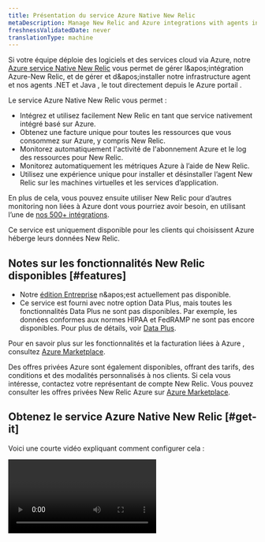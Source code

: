 ```yaml
---
title: Présentation du service Azure Native New Relic
metaDescription: Manage New Relic and Azure integrations with agents installed directly through the Azure Portal
freshnessValidatedDate: never
translationType: machine
---
```


Si votre équipe déploie des logiciels et des services cloud via Azure, notre [Azure service Native New Relic](https://azuremarketplace.microsoft.com/en-us/marketplace/apps/newrelicinc1635200720692.newrelic_liftr_payg) vous permet de gérer l&amp;apos;intégration Azure-New Relic, et de gérer et d&amp;apos;installer notre infrastructure agent et nos agents .NET et Java <InlinePopover type="apm" />, le tout directement depuis le Azure portail .

Le service Azure Native New Relic vous permet :

* Intégrez et utilisez facilement New Relic en tant que service nativement intégré basé sur Azure.
* Obtenez une facture unique pour toutes les ressources que vous consommez sur Azure, y compris New Relic.
* Monitorez automatiquement l'activité de l'abonnement Azure et le log des ressources pour New Relic.
* Monitorez automatiquement les métriques Azure à l’aide de New Relic.
* Utilisez une expérience unique pour installer et désinstaller l’agent New Relic sur les machines virtuelles et les services d’application.

En plus de cela, vous pouvez ensuite utiliser New Relic pour d’autres monitoring non liées à Azure dont vous pourriez avoir besoin, en utilisant l’une de [nos 500+ intégrations](https://newrelic.com/instant-observability).

<Callout variant="important">
  Ce service est uniquement disponible pour les clients qui choisissent Azure héberge leurs données New Relic.
</Callout>

## Notes sur les fonctionnalités New Relic disponibles [#features]

* Notre [édition Entreprise](/docs/accounts/accounts-billing/new-relic-one-pricing-billing/new-relic-one-pricing-billing/#editions) n&amp;apos;est actuellement pas disponible.
* Ce service est fourni avec notre option Data Plus, mais toutes les fonctionnalités Data Plus ne sont pas disponibles. Par exemple, les données conformes aux normes HIPAA et FedRAMP ne sont pas encore disponibles. Pour plus de détails, voir [Data Plus](/docs/accounts/accounts-billing/new-relic-one-pricing-billing/data-ingest-billing/#data-plus).

Pour en savoir plus sur les fonctionnalités et la facturation liées à Azure , consultez [Azure Marketplace](https://azuremarketplace.microsoft.com/en-us/marketplace/apps/newrelicinc1635200720692.newrelic_liftr_payg).

Des offres privées Azure sont également disponibles, offrant des tarifs, des conditions et des modalités personnalisés à nos clients. Si cela vous intéresse, contactez votre représentant de compte New Relic. Vous pouvez consulter les offres privées New Relic Azure sur [Azure Marketplace](https://azuremarketplace.microsoft.com/en-us/marketplace/apps/newrelicinc-privateoffers.nr-privateoffers1?tab=Overview).

## Obtenez le service Azure Native New Relic [#get-it]

Voici une courte vidéo expliquant comment configurer cela :

<Video id="48LHdqOMAsQ" type="youtube" />

Pour des documents détaillés, consultez le [site de documentation Microsoft Azure](https://learn.microsoft.com/en-us/azure/partner-solutions/new-relic/new-relic-overview). Voici un bref résumé de la façon de configurer ce service :

1. Sur Azure Marketplace, abonnez-vous au service Azure Native New Relic.
2. Dans votre portail Azure, créez une ressource New Relic.
3. Sélectionnez <DNT>**Create a New Relic resource**</DNT> pour créer un nouveau compte New Relic, ou vous pouvez <DNT>**Link an existing New Relic resource**</DNT> pour créer un lien vers une ressource existante.
4. Complétez l’ prompt qui s’affiche et sélectionnez <DNT>**Review + create**</DNT>.
5. Configurez la manière dont votre service signale les métriques et connectez-vous à l'onglet <DNT>**Resource configuration**</DNT> .
6. Accédez à <DNT>**App services**</DNT> pour activer nos <InlinePopover type="apm" />agents. Accédez à <DNT>**Virtual machines**</DNT> pour activer notre agent d’infrastructure.
7. Vérifiez que New Relic reçoit des données dans l’onglet <DNT>**Monitored resources**</DNT> du portail Azure. Les ressources avec une coche verte envoient des données à New Relic.

Pour plus de détails sur la configuration, consultez le [site de documentation Microsoft Azure](https://learn.microsoft.com/en-us/azure/partner-solutions/new-relic/new-relic-overview)

<img title="monitor-resources" alt="An image showing the monitor resources tab of azure" src="/images/monitored-resources.webp" />

<figcaption>
  L’onglet <DNT>**Monitored resources**</DNT> du portail Azure affiche toutes vos ressources ainsi que leur état de rapport métrique et log .
</figcaption>

## connectez-vous à New Relic [#login-newrelic]

Une fois que vous avez créé votre ressource New Relic et vérifié qu’Azure lui envoie des données, vous pouvez accéder à New Relic.

Pour se connecter à New Relic :

1. Sur la page Azure <DNT>**Overview**</DNT> de la nouvelle ressource, cliquez sur <DNT>**Login to New Relic account**</DNT>.
2. Vous devrez créer un nouveau mot de passe. Pour ce faire, cliquez sur <DNT>**Forgot your password**</DNT>.
3. Entrez votre adresse email. Il doit s’agir du même que celui que vous utilisez pour votre compte Azure.

## Prochaines étapes dans New Relic [#view-newrelic]

Une fois que vous êtes à New Relic, voici quelques idées de ce qu'il faut faire ensuite :

* [Consultez vos données APM](/docs/apm/apm-ui-pages/monitoring/apm-summary-page-view-transaction-apdex-usage-data)
* [Visualisez vos données d'infrastructure](/docs/infrastructure/infrastructure-ui-pages/infra-hosts-ui-page)
* [Afficher votre log](/docs/logs/ui-data/use-logs-ui)
* [Configurer les alertes](/docs/alerts-applied-intelligence/new-relic-alerts/get-started/your-first-nrql-condition)
* [Ajoutez plus d'intégration New Relic](https://newrelic.com/instant-observability).

## Détails des prix [#pricing]

Pour plus de détails sur les tarifs et d'autres explications sur les fonctionnalités, consultez [Azure Marketplace](https://azuremarketplace.microsoft.com/en-us/marketplace/apps/newrelicinc1635200720692.newrelic_liftr_payg).

## Détails de l'intégration [#tech-details]

Ce service s'appuie sur [notre intégration Azure Monitor](/docs/infrastructure/microsoft-azure-integrations/azure-integrations-list/azure-monitor).

## Remarque sur le centre de données [#datacenters]

Le service Azure Native New Relic stocke vos données directement sur le centre de données Azure de Microsoft. Actuellement, le service Azure Native stocke toutes les données dans la région USA Est d’Azure.

Le service log patterns de New Relic fonctionne uniquement dans Amazon Web Services. En utilisant les modèles New Relic Logs, vous acceptez que New Relic puisse déplacer vos données et traiter vos données dans Amazon Web Services. Ceci s'applique que vous stockiez vos données dans de New Relic Azure data center ou dans notre Amazon Web Services.data center